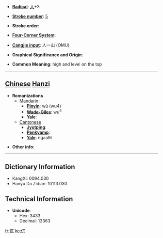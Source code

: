 * '''[[Wiktionary:Chinese radical index| Radical]]''': [[Wiktionary:Chinese radical index 人|人]]+3

* '''[[Wiktionary:Chinese total strokes index|Stroke number]]''': [[Wiktionary:Chinese total strokes index 5|5]]

* '''Stroke order''': 

* '''[[Wiktionary:Chinese four corner index|Four-Corner System]]''': 

* '''[[Wiktionary:Chinese Cangjie index|Cangjie input]]''': 人一山 (OMU)

* '''Graphical Significance and Origin''': 

* '''Common Meaning''': high and level on the top

----

== [[Chinese]] [[Hanzi]] ==

* '''Romanizations'''
** [[Mandarin]]:
*** '''[[Pinyin]]''': wù (wu4)
*** '''[[Wade-Giles]]''': wu<sup>4</sup>
*** '''[[Yale]]''': 
**[[Cantonese]]
***'''[[Jyutping]]''':
***'''[[Penkyamp]]''': 
***'''[[Yale]]''': ngaat6

* '''Other info''': 

----

== Dictionary Information ==

* KangXi: 0094.030
* Hanyu Da Zidian: 10113.030

== Technical Information ==

* '''Unicode''':
** Hex: 3433
** Decimal: 13363

[[fr:㐳]]
[[ko:㐳]]